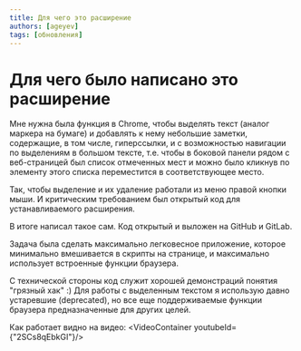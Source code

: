 ```yaml
---
title: Для чего это расширение
authors: [ageyev]
tags: [обновления]
---
```



# Для чего было написано это расширение

Мне нужна была функция в Chrome, чтобы выделять текст (аналог маркера на бумаге) и добавлять к нему небольшие заметки, содержащие, в том числе, гиперссылки, и с возможностью навигации по выделениям в большом тексте, т.е. чтобы в боковой панели рядом с веб-страницей был список отмеченных мест и можно было кликнув по элементу этого списка переместится в соответствующее место.

Так, чтобы выделение и их удаление работали из меню правой кнопки мыши. И критическим требованием был открытый код для устанавливаемого расширения.

В итоге написал такое сам. Код открытый и выложен на GitHub и GitLab.

Задача была сделать максимально легковесное приложение, которое минимально вмешивается в скрипты на странице, и максимально использует встроенные функции браузера.

С технической стороны код служит хорошей демонстраций понятия "грязный хак" :) Для работы с выделенным текстом я использую давно устаревшие (deprecated), но все еще поддерживаемые функции браузера предназначенные для других целей.

Как работает видно на видео:
<VideoContainer youtubeId={"2SCs8qEbkGI"}/>


